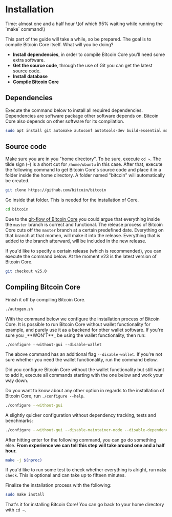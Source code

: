 
# Installation

<Callout emoji="&#x2139;">
Time: almost one and a half hour \(of which 95% waiting while running the `make` command\)
</Callout>

This part of the guide will take a while, so be prepared. The goal is to compile Bitcoin Core itself. What will you be doing?

* **Install dependencies**, in order to compile Bitcoin Core you'll need some extra software.
* **Get the source code**, through the use of Git you can get the latest source code.
* **Install database**
* **Compile Bitcoin Core**

## Dependencies

Execute the command below to install all required dependencies. Dependencies are software package other software depends on. Bitcoin Core also depends on other software for its compilation.

```bash
sudo apt install git automake autoconf autotools-dev build-essential make pkg-config protobuf-compiler libminiupnpc-dev libprotobuf-dev libdb++-dev libzmq3-dev libsqlite3-dev libboost-thread-dev libboost-test-dev libboost-all-dev libevent-dev libtool libssl-dev libboost-system-dev libboost-filesystem-dev -y
```

## Source code

Make sure you are in you "home directory". To be sure, execute `cd ~`. The tilde sign \(`~`\) is a short cut for `/home/ubuntu` in this case. After that, execute the following command to get Bitcoin Core's source code and place it in a folder inside the home directory. A folder named "bitcoin" will automatically be created.

```bash
git clone https://github.com/bitcoin/bitcoin
```

Go inside that folder. This is needed for the installation of Core.

```bash
cd bitcoin
```

Due to the [git-flow of Bitcoin Core](https://github.com/bitcoin/bitcoin/blob/master/CONTRIBUTING.md#decision-making-process) you could argue that everything inside the `master` branch is correct and functional. The release process of Bitcoin Core cuts off the `master` branch at a certain predefined date. Everything on that branch at that momen, will make it into the release. Everything that is added to the branch afterward, will be included in the new release.

If you'd like to specify a certain release \(which is recommended\), you can execute the command below. At the moment v23 is the latest version of Bitcoin Core.

```bash
git checkout v25.0
```

## Compiling Bitcoin Core

Finish it off by compiling Bitcoin Core.

```bash
./autogen.sh
```

<Callout emoji="&#x2139;">
With the command below we configure the installation process of Bitcoin Core. It is possible to run Bitcoin Core without wallet functionality for example, and purely use it as a backend for other wallet software. If you're sure you _**WON'T**_ be using the wallet functionality, then run:

`./configure --without-gui --disable-wallet`

The above command has an additional flag `--disable-wallet`. If you're not sure whether you need the wallet functionality, run the command below.

Did you configure Bitcoin Core without the wallet functionality but still want to add it, execute all commands starting with the one below and work your way down.
</Callout>

Do you want to know about any other option in regards to the installation of Bitcoin Core, run `./configure --help`.

```bash
./configure --without-gui
```

A slightly quicker configuration without dependency tracking, tests and benchmarks:

```bash
./configure --without-gui --disable-maintainer-mode --disable-dependency-tracking --disable-tests --disable-gui-tests --disable-bench BDB_LIBS="-L${BDB_PREFIX}/lib -ldb_cxx-4.8" BDB_CFLAGS="-I${BDB_PREFIX}/include"
```

After hitting enter for the following command, you can go do something else. **From experience we can tell this step will take around one and a half hour.**

```bash
make -j $(nproc)
```

If you'd like to run some test to check whether everything is alright, run `make check`. This is optional and can take up to fifteen minutes.

Finalize the installation process with the following:

```bash
sudo make install
```

That's it for installing Bitcoin Core! You can go back to your home directory with `cd ~`.